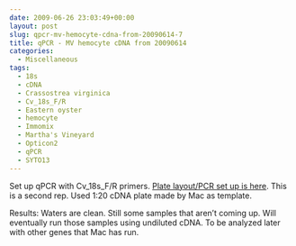 ```yaml
---
date: 2009-06-26 23:03:49+00:00
layout: post
slug: qpcr-mv-hemocyte-cdna-from-20090614-7
title: qPCR - MV hemocyte cDNA from 20090614
categories:
  - Miscellaneous
tags:
  - 18s
  - cDNA
  - Crassostrea virginica
  - Cv_18s_F/R
  - Eastern oyster
  - hemocyte
  - Immomix
  - Martha's Vineyard
  - Opticon2
  - qPCR
  - SYTO13
---
```


Set up qPCR with Cv_18s_F/R primers. [Plate layout/PCR set up is here](https://eagle.fish.washington.edu/Arabidopsis/Notebook%20Workup%20Files/20090626-01.jpg). This is a second rep. Used 1:20 cDNA plate made by Mac as template.

Results: Waters are clean. Still some samples that aren't coming up. Will eventually run those samples using undiluted cDNA. To be analyzed later with other genes that Mac has run.
